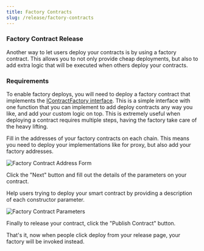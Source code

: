 ```yaml
---
title: Factory Contracts
slug: /release/factory-contracts
---
```



<h3>Factory Contract Release</h3>

Another way to let users deploy your contracts is by using a factory contract. This allows you to not only provide cheap deployments, but also to add extra logic that will be executed when others deploy your contracts.

### Requirements

To enable factory deploys, you will need to deploy a factory contract that implements the [IContractFactory interface](https://portal.thirdweb.com/contracts/IContractFactory). This is a simple interface with one function that you can implement to add deploy contracts any way you like, and add your custom logic on top. This is extremely useful when deploying a contract requires multiple steps, having the factory take care of the heavy lifting.

Fill in the addresses of your factory contracts on each chain. This means you need to deploy your implementations like for proxy, but also add your factory addresses.

![Factory Contract Address Form](/assets/publish/factory-addresses.png)

Click the "Next" button and fill out the details of the parameters on your contract.

Help users trying to deploy your smart contract by providing a description of each constructor parameter.

![Factory Contract Parameters](/assets/publish/contract-parameters.png)

Finally to release your contract, click the "Publish Contract" button.

That's it, now when people click deploy from your release page, your factory will be invoked instead.
